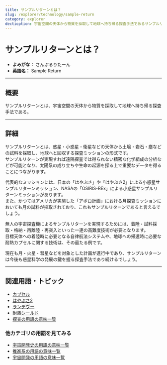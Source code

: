 ```yaml
---
title: サンプルリターンとは？
slug: /explorer/technology/sample-return
category: explorer
dectioption: 宇宙空間の天体から物質を採取して地球へ持ち帰る探査手法であるサンプルリターンの意味・定義・内容について解説します。  
---
```



<Head>
  <script type="application/ld+json">
    {`{
      "@context": "https://schema.org",
      "@type": "DefinedTerm",
      "name": "サンプルリターン",
      "inDefinedTermSet": "https://www.space-portal.org",
      "termCode": "explorer/technology/sample-return",
      "description": "宇宙空間の天体から物質を採取して地球へ持ち帰る探査手法であるサンプルリターンの意味・定義・内容について解説します。  ",
      "url": "https://www.space-portal.org/docs/explorer/technology/sample-return"
    }`}
  </script>
</Head>

# サンプルリターンとは？

- **よみがな：** さんぷるりたーん  
- **英語名：** Sample Return  

---

## 概要

サンプルリターンとは、宇宙空間の天体から物質を採取して地球へ持ち帰る探査手法である。  

---

## 詳細

サンプルリターンとは、惑星・小惑星・衛星などの天体から土壌・岩石・塵などの試料を採取し、地球へと回収する探査ミッションの形式です。  
サンプルリターンが実現すれば遠隔探査では得られない精密な化学組成の分析などが可能となり、太陽系の成り立ちや生命の起源を探る上で重要なデータを得ることにつながります。  

代表的なミッションには、日本の「はやぶさ」や「はやぶさ2」による小惑星サンプルリターンミッション、NASAの「OSIRIS-REx」による小惑星サンプルリターンミッションがあります。  
また、かつてはアメリカが実施した「アポロ計画」における月探査ミッションにおいても月の試料が採取されており、これもサンプルリターンであると言えるでしょう。  

無人の宇宙探査機によるサンプルリターンを実現するためには、着陸・試料採取・格納・再離陸・再突入といった一連の高難度技術が必要となります。  
目標天体への着陸時に必要となる自律航法システムや、地球への帰還時に必要な耐熱カプセルに関する技術は、その最たる例です。  

現在も月・火星・彗星などを対象とした計画が進行中であり、サンプルリターンは今後も惑星科学の発展の鍵を握る探査手法であり続けるでしょう。  

---

## 関連用語・トピック

- [カプセル](/docs/explorer/technology/capsule)
- [はやぶさ2](/docs/explorer/mission/hayabusa2)
- [ランデヴー](/docs/explorer/technology/rendezvous)
- [耐熱シールド](/docs/explorer/technology/heat-shield)
- [探査の用語の意味一覧](/docs/category/explorer)

### 他カテゴリの用語を見てみる
- [宇宙開発史の用語の意味一覧](/docs/category/history)
- [推進系の用語の意味一覧](/docs/category/propulsion)
- [宇宙開発の用語の意味一覧](/docs/category/glossary)